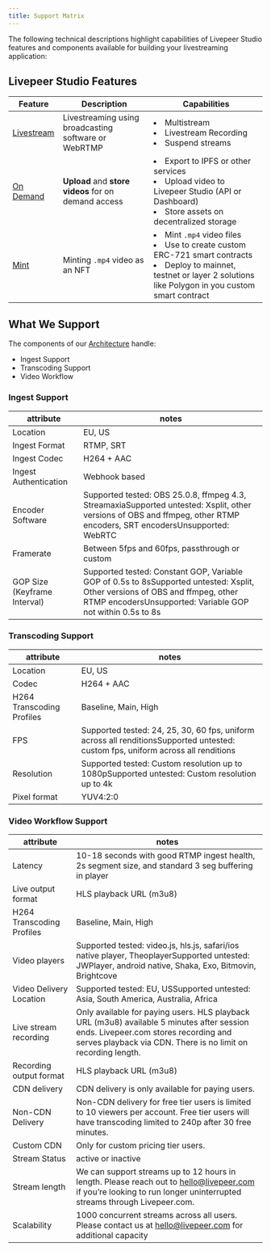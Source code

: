 ```yaml
---
title: Support Matrix
---
```


The following technical descriptions highlight capabilities of Livepeer Studio features and components available for building your livestreaming application:

## Livepeer Studio Features


| Feature                                | Description                                          | Capabilities                                                 |
| -------------------------------------- | ---------------------------------------------------- | ------------------------------------------------------------ |
| [Livestream](/aboutstudio/livestream/) | Livestreaming using broadcasting software or WebRTMP | <li> Multistream</li> <li>Livestream Recording</li> <li>Suspend streams</li> |
| [On Demand](/aboutstudio/on-demand/)   | **Upload** and **store videos** for on demand access | <li>Export to IPFS or other services</li> <li>Upload video to Livepeer Studio (API or Dashboard)</li> <li>Store assets on decentralized storage</li> |
| [Mint](/aboutstudio/mint/)             | Minting `.mp4` video as an NFT                       | <li>Mint `.mp4` video files</li> <li>Use to create custom ERC-721 smart contracts</li> <li>Deploy to mainnet, testnet or layer 2 solutions like  Polygon in you custom smart contract</li> |

## What We Support

The components of our [Architecture](/aboutstudio/architecture) handle:

- Ingest Support
- Transcoding Support
- Video Workflow

### Ingest Support

| attribute                    | notes                                                                                                                                                                                      |
|------------------------------|--------------------------------------------------------------------------------------------------------------------------------------------------------------------------------------------|
| Location                     | EU, US                                                                                                                                                                                     |
| Ingest Format                | RTMP, SRT                                                                                                                                                                                  |
| Ingest Codec                 | H264 + AAC                                                                                                                                                                                 |
| Ingest Authentication        | Webhook based                                                                                                                                                                              |
| Encoder Software             | Supported tested: OBS 25.0.8, ffmpeg 4.3, StreamaxiaSupported untested: Xsplit, other versions of OBS and ffmpeg, other RTMP encoders, SRT encodersUnsupported: WebRTC                     |
| Framerate                    | Between 5fps and 60fps, passthrough or custom                                                                                                                                              |
| GOP Size (Keyframe Interval) | Supported tested: Constant GOP, Variable GOP of 0.5s to 8sSupported untested: Xsplit, Other versions of OBS and ffmpeg, other RTMP encodersUnsupported: Variable GOP not within 0.5s to 8s |

### Transcoding Support
| attribute                 | notes                                                                                                                            |
|---------------------------|----------------------------------------------------------------------------------------------------------------------------------|
| Location                  | EU, US                                                                                                                           |
| Codec                     | H264 + AAC                                                                                                                       |
| H264 Transcoding Profiles | Baseline, Main, High                                                                                                             |
| FPS                       | Supported tested: 24, 25, 30, 60 fps, uniform across all renditionsSupported untested: custom fps, uniform across all renditions |
| Resolution                | Supported tested: Custom resolution up to 1080pSupported untested: Custom resolution up to 4k                                    |
| Pixel format              | YUV4:2:0                                                                                                                         |

### Video Workflow Support
| attribute                 | notes                                                                                                                                                                                              |
|---------------------------|----------------------------------------------------------------------------------------------------------------------------------------------------------------------------------------------------|
| Latency                   | 10-18 seconds with good RTMP ingest health, 2s segment size, and standard 3 seg buffering in player                                                                                                |
| Live output format        | HLS playback URL (m3u8)                                                                                                                                                                            |
| H264 Transcoding Profiles | Baseline, Main, High                                                                                                                                                                               |
| Video players             | Supported tested: video.js, hls.js, safari/ios native player, TheoplayerSupported untested: JWPlayer, android native, Shaka, Exo, Bitmovin, Brightcove                                             |
| Video Delivery Location   | Supported tested: EU, USSupported untested: Asia, South America, Australia, Africa                                                                                                                 |
| Live stream recording     | Only available for paying users. HLS playback URL (m3u8) available 5 minutes after session ends. Livepeer.com stores recording and serves playback via CDN. There is no limit on recording length. |
| Recording output format   | HLS playback URL (m3u8)                                                                                                                                                                            |
| CDN delivery              | CDN delivery is only available for paying users.                                                                                                                                                   |
| Non-CDN Delivery          | Non-CDN delivery for free tier users is limited to 10 viewers per account. Free tier users will have transcoding limited to 240p after 30 free minutes.                                            |
| Custom CDN                | Only for custom pricing tier users.                                                                                                                                                                |
| Stream Status             | active or inactive                                                                                                                                                                                 |
| Stream length             | We can support streams up to 12 hours in length. Please reach out to hello@livepeer.com if you’re looking to run longer uninterrupted streams through Livepeer.com.                                |
| Scalability               | 1000 concurrent streams across all users. Please contact us at hello@livepeer.com for additional capacity                                                                                          |

